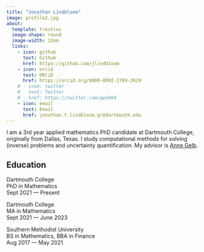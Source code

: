 ```yaml
---
title: "Jonathan Lindbloom"
image: profile2.jpg
about:
  template: trestles
  image-shape: round
  image-width: 12em
  links:
    - icon: github
      text: Github
      href: https://github.com/jlindbloom
    - icon: orcid
      text: ORCiD
      href: https://orcid.org/0000-0002-1789-2629
    # - icon: twitter
    #   text: Twitter
    #   href: https://twitter.com/qed404
    - icon: email
      text: Email
      href: jonathan.t.lindbloom.gr@dartmouth.edu
---
```


I am a 3rd year applied mathematics PhD candidate at Dartmouth College, originally from Dallas, Texas. I study computational methods for solving (inverse) problems and uncertainty quantification. My advisor is [Anne Gelb](https://math.dartmouth.edu/~annegelb/).

## Education

Dartmouth College   
PhD in Mathematics  
Sept 2021 --- Present

Dartmouth College   
MA in Mathematics  
Sept 2021 --- June 2023

Southern Methodist University    
BS in Mathematics, BBA in Finance  
Aug 2017 --- May 2021
